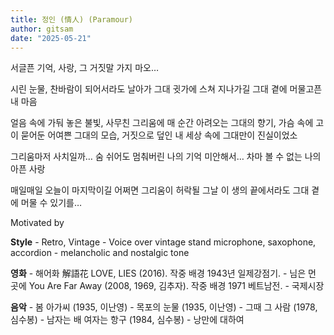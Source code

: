 ```yaml
---
title: 정인 (情人) (Paramour)
author: gitsam
date: "2025-05-21"
---
```


서글픈 기억,
사랑, 그 거짓말
가지 마오...

시린 눈물,
찬바람이 되어서라도 날아가 
그대 귓가에 스쳐 지나가길
그대 곁에 머물고픈 내 마음

얼음 속에 가둬 놓은 불빛,
사무친 그리움에 
매 순간 아려오는 그대의 향기,
가슴 속에 고이 묻어둔 
어여쁜 그대의 모습,
거짓으로 덮인 내 세상 속에
그대만이 진실이었소

그리움마저 사치일까...
숨 쉬어도 멈춰버린 나의 기억
미안해서... 
차마 볼 수 없는 나의 아픈 사랑 

매일매일 오늘이 마지막이길
어쩌면 그리움이 허락될 그날
이 생의 끝에서라도
그대 곁에 머물 수 있기를... 


Motivated by

**Style** 
- Retro, Vintage 
- Voice over vintage stand microphone, saxophone, accordion
- melancholic and nostalgic tone

**영화**
- 해어화 解語花 LOVE, LIES (2016). 작중 배경 1943년 일제강점기.
- 님은 먼 곳에 You Are Far Away (2008, 1969, 김추자). 작중 배경 1971 베트남전.
- 국제시장 

**음악**
- 봄 아가씨 (1935, 이난영)
- 목포의 눈물 (1935, 이난영)
- 그때 그 사람 (1978, 심수봉)
- 남자는 배 여자는 항구 (1984, 심수봉)
- 낭만에 대하여